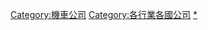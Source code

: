 {{Categories by country|nocat}}

[[Category:機車公司|Category:機車公司]]
[[Category:各行業各國公司|Category:各行業各國公司]]
[[Category:各國摩托車|*]]